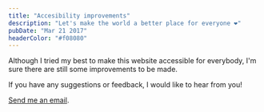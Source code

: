 ```yaml
---
title: "Accesibility improvements"
description: "Let's make the world a better place for everyone ❤️"
pubDate: "Mar 21 2017"
headerColor: "#f08080"
---
```


Although I tried my best to make this website accessible for everybody, I'm sure there are still some improvements to be made.

If you have any suggestions or feedback, I would like to hear from you!

[Send me an email](mailto:mail@sanderboer.nl).
